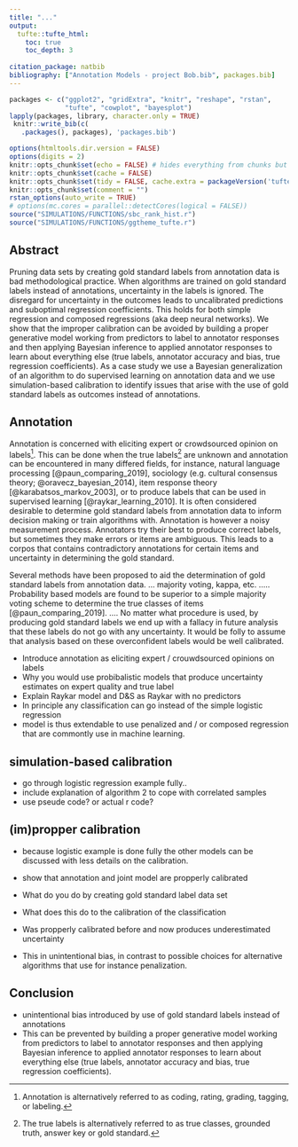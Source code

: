 ```yaml
---
title: "..."
output:
  tufte::tufte_html:
    toc: true
    toc_depth: 3
    
citation_package: natbib
bibliography: ["Annotation Models - project Bob.bib", packages.bib]
---
```


```r
packages <- c("ggplot2", "gridExtra", "knitr", "reshape", "rstan",
              "tufte", "cowplot", "bayesplot")
lapply(packages, library, character.only = TRUE)
 knitr::write_bib(c(
   .packages(), packages), 'packages.bib')

options(htmltools.dir.version = FALSE)
options(digits = 2)
knitr::opts_chunk$set(echo = FALSE) # hides everything from chunks but output
knitr::opts_chunk$set(cache = FALSE)
knitr::opts_chunk$set(tidy = FALSE, cache.extra = packageVersion('tufte'))
knitr::opts_chunk$set(comment = "")
rstan_options(auto_write = TRUE)
# options(mc.cores = parallel::detectCores(logical = FALSE))
source("SIMULATIONS/FUNCTIONS/sbc_rank_hist.r")
source("SIMULATIONS/FUNCTIONS/ggtheme_tufte.r")
```


## Abstract {-}
Pruning data sets by creating gold standard labels from annotation data is bad methodological practice. When algorithms are trained on gold standard labels instead of annotations, uncertainty in the labels is ignored. The disregard for uncertainty in the outcomes leads to uncalibrated predictions and suboptimal regression coefficients. This holds for both simple regression and composed regressions (aka deep neural networks). We show that the improper calibration can be avoided by building a proper generative model working from predictors to label to annotator responses and then applying Bayesian inference to applied annotator responses to learn about everything else (true labels, annotator accuracy and bias, true regression coefficients). As a case study we use a Bayesian generalization of an algorithm to do supervised learning on annotation data and we use simulation-based calibration to identify issues that arise with the use of gold standard labels as outcomes instead of annotations.



## Annotation
Annotation is concerned with eliciting expert or crowdsourced opinion on labels[^1]. This can be done when the true labels[^2] are unknown and annotation can be encountered in many differed fields, for instance, natural language processing [@paun_comparing_2019], sociology (e.g. cultural consensus theory; @oravecz_bayesian_2014), item response theory [@karabatsos_markov_2003], or to produce labels that can be used in supervised learning [@raykar_learning_2010]. It is often considered desirable to determine gold standard labels from annotation data to inform decision making or train algorithms with. Annotation is however a noisy measurement process. Annotators try their best to produce correct labels, but sometimes they make errors or items are ambiguous. This leads to a corpos that contains contradictory annotations for certain items and uncertainty in determining the gold standard. 

Several methods have been proposed to aid the determination of gold standard labels from annotation data. ... majority voting, kappa, etc. ..... Probability based models are found to be superior to a simple majority voting scheme to determine the true classes of items [@paun_comparing_2019]. .... No matter what procedure is used, by producing gold standard labels we end up with a fallacy in future analysis that these labels do not go with any uncertainty. It would be folly to assume that analysis based on these overconfident labels would be well calibrated. 



[^1]: Annotation is alternatively referred to as coding, rating, grading, tagging, or labeling.
[^2]: The true labels is alternatively referred to as true classes, grounded truth, answer key or gold standard.


<!-- Annotation is concerned with eliciting expert or crowdsourced opinion on labels.  We can't produce the gold standard labels directly! -->

<!-- Don't capitalize commoun nouns like "natural language processing" -->
<!-- even if they are fields. -->

<!-- I also wouldn't say "inconsistent labels" so much as try to pitch it as a noisy measurement process.  The annotator tries their best to produce the correct label, but sometimes makes errors or is even just guessing if an answer is required. -->

<!-- If something really has been well established, you don't need to say that "it has been well established that".  So just drop the qualifier and say it. -->



 - Introduce annotation as eliciting expert / crouwdsourced opinions on labels
 - Why you would use probibalistic models that produce uncertainty estimates on
   expert quality and true label
 - Explain Raykar model and D&S as Raykar with no predictors
 - In principle any classification can go instead of the simple logistic regression
 - model is thus extendable to use penalized and / or composed regression that are
   commontly use in machine learning.
   
<!-- Mention that this is a Bayesian generalization of Raykar's model, which reduces to Dawid and Skene's when there are no predictors. -->


   
## simulation-based calibration

 - go through logistic regression example fully..
 - include explanation of algorithm 2 to cope with correlated samples
 - use pseude code? or actual r code?

## (im)propper calibration 
 - because logistic example is done fully the other models can be discussed with 
   less details on the calibration.
 - show that annotation and joint model are propperly calibrated
 
 - What do you do by creating gold standard label data set 
 - What does this do to the calibration of the classification
 - Was propperly calibrated before and now produces underestimated uncertainty
 - This in unintentional bias, in contrast to possible choices for alternative 
   algorithms that use for instance penalization.

## Conclusion
 - unintentional bias introduced by use of gold standard labels instead of annotations
 - This can be prevented by building a proper generative model working from predictors 
   to label to annotator responses and then applying Bayesian inference to applied annotator 
   responses to learn about everything else (true labels, annotator accuracy and bias, 
   true regression coefficients).
   


